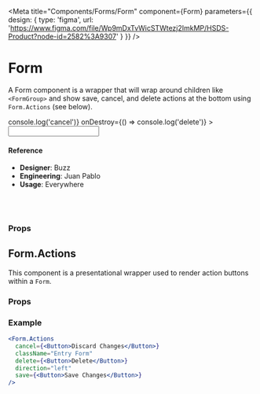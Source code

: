 
<Meta
  title="Components/Forms/Form"
  component={Form}
  parameters={{
    design: {
      type: 'figma',
      url: 'https://www.figma.com/file/Wp9mDxTvWicSTWtezj2ImkMP/HSDS-Product?node-id=2582%3A9307'
    }
  }}
/>

# Form

A Form component is a wrapper that will wrap around children like `<FormGroup>` and show save, cancel, and delete actions at the bottom using `Form.Actions` (see below).

<Preview>
  <Story name="default">
    <Form
      actionDirection={select('actionDirection', {left: 'left', right: 'right'}, 'right')}
      cancelText="Cancel Changes"
      destroyText="Delete Item"
      saveText="Save Entry"
      onCancel={() => console.log('cancel')}
      onDestroy={() => console.log('delete')}
    >
      <FormGroup>
        <FormLabel label="Site Name">
          <Input />
        </FormLabel>
      </FormGroup>
    </Form>
  </Story>
</Preview>

#### Reference

- **Designer**: Buzz
- **Engineering**: Juan Pablo
- **Usage**: Everywhere

<br />
<br />

### Props

<Props of={Form} />


## Form.Actions

This component is a presentational wrapper used to render action buttons within a `Form`.

### Props

<Props of={Form.Actions} />

### Example

```jsx
<Form.Actions
  cancel={<Button>Discard Changes</Button>}
  className="Entry Form"
  delete={<Button>Delete</Button>}
  direction="left"
  save={<Button>Save Changes</Button>}
/>
```